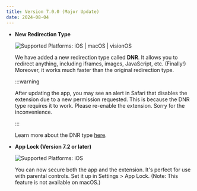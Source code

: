 ```yaml
---
title: Version 7.0.0 (Major Update)
date: 2024-08-04
---
```


- **New Redirection Type**

    ![Supported Platforms: iOS | macOS | visionOS](https://img.shields.io/badge/Platforms-iOS%20|%20macOS%20|%20visionOS-white)

    We have added a new redirection type called **DNR**.
    It allows you to redirect anything, including iframes, images, JavaScript, etc. (Finally!)
    Moreover, it works much faster than the original redirection type.

    :::warning
    
    After updating the app, you may see an alert in Safari that disables the extension due to a new permission requested. This is because the DNR type requires it to work. Please re-enable the extension. Sorry for the inconvenience.
    
    :::
    
    Learn more about the DNR type [here](/rule-settings#type).

- **App Lock (Version 7.2 or later)**

    ![Supported Platforms: iOS](https://img.shields.io/badge/Platforms-iOS-white)
    
    You can now secure both the app and the extension. It's perfect for use with parental controls. Set it up in Settings > App Lock. (Note: This feature is not available on macOS.)
